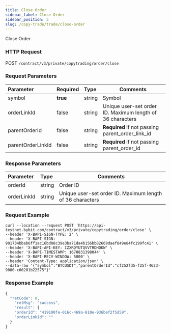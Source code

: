 ```yaml
---
title: Close Order
sidebar_label: Close Order
sidebar_position: 5
slug: /copy-trade/trade/close-order
---
```



Close Order

### HTTP Request
POST `/contract/v3/private/copytrading/order/close`

### Request Parameters
| Parameter | Required | Type | Comments|
|:----- |:-------|:-----|------ |
|symbol |**true** |string |Symbol |
|orderLinkId |false |string |Unique user-set order ID. Maximum length of 36 characters  |
|parentOrderId |false |string |**Required** if not passing parent_order_link_id |
|parentOrderLinkId |false |string |**Required** if not passing parent_order_id|

### Response Parameters
| Parameter | Type | Comments|
|:----- |:-----|----- |
|orderId |string |Order ID |
|orderLinkId |string |Unique user-set order ID. Maximum length of 36 characters |

### Request Example

<Tabs>
<TabItem value="console" label="Console">

```http
curl --location --request POST 'https://api-testnet.bybit.com/contract/v3/private/copytrading/order/close' \
--header 'X-BAPI-SIGN-TYPE: 2' \
--header 'X-BAPI-SIGN: 901734bbab6ff1ac16bd08c39e3ba71da4b156bb82669daef849e84fc199fc41' \
--header 'X-BAPI-API-KEY: IZXRDYUTQVVTRDHOKW' \
--header 'X-BAPI-TIMESTAMP: 1670831398044' \
--header 'X-BAPI-RECV-WINDOW: 5000' \
--header 'Content-Type: application/json' \
--data-raw '{"symbol":"BTCUSDT","parentOrderId":"cf252fd5-f25f-4623-9080-c60201b22575"}'
```

</TabItem>
</Tabs>

### Response Example

<Tabs>
<TabItem value="js linear" label="linear">

```javascript
{
  "retCode": 0,
    "retMsg": "success",
    "result": {
    "orderId": "419190fe-016c-469a-810e-936bef2f5d59",
    "orderLinkId": ""
  }
}
```
</TabItem>
</Tabs>